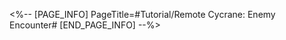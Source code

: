 <%-- [PAGE_INFO]
PageTitle=#Tutorial/Remote Cycrane: Enemy Encounter#
[END_PAGE_INFO] --%>
{{Tutorial
|sort      = 603901
|title     = Remote Cycrane: Enemy Encounter
|subtitle  = 
|type      = Adventure
|about     = 
|image1    = Tutorial Remote Cycrane Enemy Encounter 1.png{{subst:void|<!--$UPLOAD:<<SpriteOutput/TutorialPic/TutorialPage_603901.png>-<Tutorial Remote Cycrane Enemy Encounter 1.png>-<Tutorial Files>>-->}}
|text1     = When encountering enemies, the cycrane will automatically return.
}}